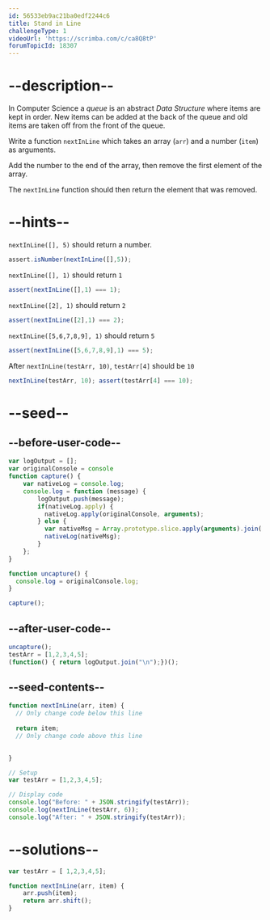 ```yaml
---
id: 56533eb9ac21ba0edf2244c6
title: Stand in Line
challengeType: 1
videoUrl: 'https://scrimba.com/c/ca8Q8tP'
forumTopicId: 18307
---
```


# --description--

In Computer Science a <dfn>queue</dfn> is an abstract <dfn>Data Structure</dfn> where items are kept in order. New items can be added at the back of the queue and old items are taken off from the front of the queue.

Write a function `nextInLine` which takes an array (`arr`) and a number (`item`) as arguments.

Add the number to the end of the array, then remove the first element of the array.

The `nextInLine` function should then return the element that was removed.

# --hints--

`nextInLine([], 5)` should return a number.

```js
assert.isNumber(nextInLine([],5));
```

`nextInLine([], 1)` should return `1`

```js
assert(nextInLine([],1) === 1);
```

`nextInLine([2], 1)` should return `2`

```js
assert(nextInLine([2],1) === 2);
```

`nextInLine([5,6,7,8,9], 1)` should return `5`

```js
assert(nextInLine([5,6,7,8,9],1) === 5);
```

After `nextInLine(testArr, 10)`, `testArr[4]` should be `10`

```js
nextInLine(testArr, 10); assert(testArr[4] === 10);
```

# --seed--

## --before-user-code--

```js
var logOutput = [];
var originalConsole = console
function capture() {
    var nativeLog = console.log;
    console.log = function (message) {
        logOutput.push(message);
        if(nativeLog.apply) {
          nativeLog.apply(originalConsole, arguments);
        } else {
          var nativeMsg = Array.prototype.slice.apply(arguments).join(' ');
          nativeLog(nativeMsg);
        }
    };
}

function uncapture() {
  console.log = originalConsole.log;
}

capture();
```

## --after-user-code--

```js
uncapture();
testArr = [1,2,3,4,5];
(function() { return logOutput.join("\n");})();
```

## --seed-contents--

```js
function nextInLine(arr, item) {
  // Only change code below this line
  
  return item;
  // Only change code above this line
  

}

// Setup
var testArr = [1,2,3,4,5];

// Display code
console.log("Before: " + JSON.stringify(testArr));
console.log(nextInLine(testArr, 6));
console.log("After: " + JSON.stringify(testArr));
```

# --solutions--

```js
var testArr = [ 1,2,3,4,5];

function nextInLine(arr, item) {
    arr.push(item);
    return arr.shift();
}
```
